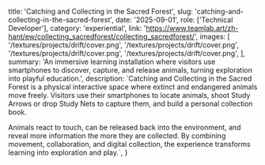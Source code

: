   title: 'Catching and Collecting in the Sacred Forest',
  slug: 'catching-and-collecting-in-the-sacred-forest',
  date: '2025-09-01',
  role: ['Technical Developer'],
  category: 'experiential',
  link: 'https://www.teamlab.art/zh-hant/ew/collecting_sacredforest/collecting_sacredforest/',
  images: [
    '/textures/projects/drift/cover.png',
    '/textures/projects/drift/cover.png',
    '/textures/projects/drift/cover.png',
    '/textures/projects/drift/cover.png',
  ],
  summary:
    'An immersive learning installation where visitors use smartphones to discover, capture, and release animals, turning exploration into playful education.',
  description: `Catching and Collecting in the Sacred Forest is a physical interactive space where extinct and endangered animals move freely. Visitors use their smartphones to locate animals, shoot Study Arrows or drop Study Nets to capture them, and build a personal collection book.
  
  Animals react to touch, can be released back into the environment, and reveal more information the more they are collected. By combining movement, collaboration, and digital collection, the experience transforms learning into exploration and play.`,
}
